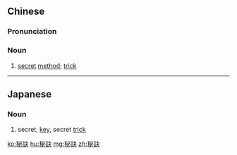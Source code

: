 {{also|秘诀|祕訣}}
==Chinese==
{{zh-forms|s=秘诀|t2=祕訣}}

===Pronunciation===
{{zh-pron
|m=mìjué
|c=bei3 kyut3
|h=pfs=pi-kiet
|mn=pì-koat
|cat=n
}}

===Noun===
{{zh-noun}}

# [[secret]] [[method]]; [[trick]]

----

==Japanese==
{{ja-kanjitab|秘|訣}}

===Noun===
{{ja-noun|ひけつ}}

# secret, [[key]], secret [[trick]]

[[ko:秘訣]]
[[hu:秘訣]]
[[mg:秘訣]]
[[zh:秘訣]]